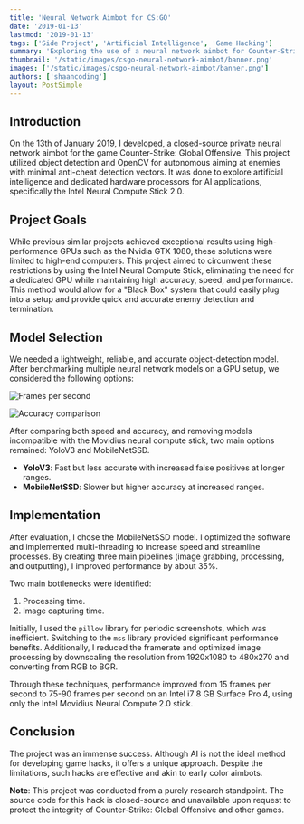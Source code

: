 ```yaml
---
title: 'Neural Network Aimbot for CS:GO'
date: '2019-01-13'
lastmod: '2019-01-13'
tags: ['Side Project', 'Artificial Intelligence', 'Game Hacking']
summary: 'Exploring the use of a neural network aimbot for Counter-Strike: Global Offensive using the Intel Neural Compute Stick 2.0.'
thumbnail: '/static/images/csgo-neural-network-aimbot/banner.png'
images: ['/static/images/csgo-neural-network-aimbot/banner.png']
authors: ['shaancoding']
layout: PostSimple
---
```


<Box
    text="**Warning**: Although this project was done for research purposes, developing and using game hacks is unethical and might lead to legal consequences. Always respect the game's integrity and play fair."
    type="warning"
/>

## Introduction

On the 13th of January 2019, I developed, a closed-source private neural network aimbot for the game Counter-Strike: Global Offensive. This project utilized object detection and OpenCV for autonomous aiming at enemies with minimal anti-cheat detection vectors. It was done to explore artificial intelligence and dedicated hardware processors for AI applications, specifically the Intel Neural Compute Stick 2.0.

## Project Goals

While previous similar projects achieved exceptional results using high-performance GPUs such as the Nvidia GTX 1080, these solutions were limited to high-end computers. This project aimed to circumvent these restrictions by using the Intel Neural Compute Stick, eliminating the need for a dedicated GPU while maintaining high accuracy, speed, and performance. This method would allow for a "Black Box" system that could easily plug into a setup and provide quick and accurate enemy detection and termination.

## Model Selection

We needed a lightweight, reliable, and accurate object-detection model. After benchmarking multiple neural network models on a GPU setup, we considered the following options:

![Frames per second](/static/images/csgo-neural-network-aimbot/fps_comparison.png)

![Accuracy comparison](/static/images/csgo-neural-network-aimbot/accuracy_comparison.png)

After comparing both speed and accuracy, and removing models incompatible with the Movidius neural compute stick, two main options remained: YoloV3 and MobileNetSSD.

- **YoloV3**: Fast but less accurate with increased false positives at longer ranges.
- **MobileNetSSD**: Slower but higher accuracy at increased ranges.

## Implementation

After evaluation, I chose the MobileNetSSD model. I optimized the software and implemented multi-threading to increase speed and streamline processes. By creating three main pipelines (image grabbing, processing, and outputting), I improved performance by about 35%.

Two main bottlenecks were identified:
1. Processing time.
2. Image capturing time.

Initially, I used the `pillow` library for periodic screenshots, which was inefficient. Switching to the `mss` library provided significant performance benefits. Additionally, I reduced the framerate and optimized image processing by downscaling the resolution from 1920x1080 to 480x270 and converting from RGB to BGR.

Through these techniques, performance improved from 15 frames per second to 75-90 frames per second on an Intel i7 8 GB Surface Pro 4, using only the Intel Movidius Neural Compute 2.0 stick.

## Conclusion

The project was an immense success. Although AI is not the ideal method for developing game hacks, it offers a unique approach. Despite the limitations, such hacks are effective and akin to early color aimbots.

**Note**: This project was conducted from a purely research standpoint. The source code for this hack is closed-source and unavailable upon request to protect the integrity of Counter-Strike: Global Offensive and other games.